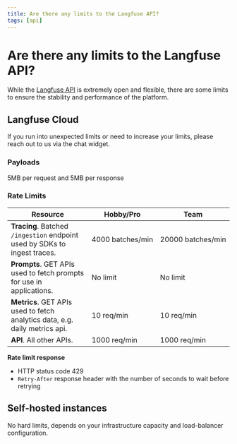 ```yaml
---
title: Are there any limits to the Langfuse API?
tags: [api]
---
```


# Are there any limits to the Langfuse API?

While the [Langfuse API](https://api.reference.langfuse.com) is extremely open and flexible, there are some limits to ensure the stability and performance of the platform.

## Langfuse Cloud

<Callout type="info">
  If you run into unexpected limits or need to increase your limits, please
  reach out to us via the chat widget.
</Callout>

### Payloads

5MB per request and 5MB per response

### Rate Limits

| Resource                                                                    | Hobby/Pro             | Team                   |
| --------------------------------------------------------------------------- | --------------------- | ---------------------- |
| **Tracing**. Batched `/ingestion` endpoint used by SDKs to ingest traces.   | 4000&nbsp;batches/min | 20000&nbsp;batches/min |
| **Prompts**. GET APIs used to fetch prompts for use in applications.        | No limit              | No limit               |
| **Metrics**. GET APIs used to fetch analytics data, e.g. daily metrics api. | 10&nbsp;req/min       | 10&nbsp;req/min        |
| **API**. All other APIs.                                                    | 1000&nbsp;req/min     | 1000&nbsp;req/min      |

**Rate limit response**

- HTTP status code 429
- `Retry-After` response header with the number of seconds to wait before retrying

## Self-hosted instances

No hard limits, depends on your infrastructure capacity and load-balancer configuration.
